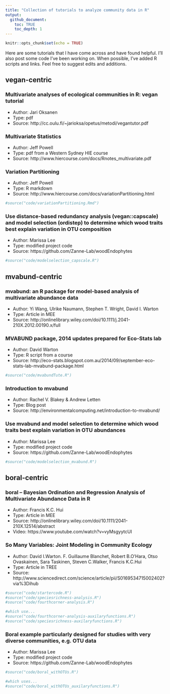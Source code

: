 ```yaml
---
title: "Collection of tutorials to analyze community data in R"
output: 
  github_document:
    toc: TRUE
    toc_depth: 1
---
```


```r
knitr::opts_chunk$set(echo = TRUE)
```

Here are some tutorials that I have come across and have found helpful. I'll also post some code I've been working on. When possible, I've added R scripts and links. Feel free to suggest edits and additions.


## **vegan-centric**

### Multivariate analyses of ecological communities in R: vegan tutorial
- Author: Jari Oksanen
- Type: pdf
- Source: http://cc.oulu.fi/~jarioksa/opetus/metodi/vegantutor.pdf

### Multivariate Statistics
- Author: Jeff Powell
- Type: pdf from a Western Sydney HIE course
- Source: http://www.hiercourse.com/docs/Rnotes_multivariate.pdf

### Variation Partitioning
- Author: Jeff Powell
- Type: R markdown
- Source: http://www.hiercourse.com/docs/variationPartitioning.html
```r
#source("code/variationPartitioning.Rmd")
```

### Use distance-based redundancy analysis (vegan::capscale) and model selection (ordistep) to determine which wood traits best explain variation in OTU composition
- Author: Marissa Lee
- Type: modified project code
- Source: https://github.com/Zanne-Lab/woodEndophytes
```r
#source("code/modelselection_capscale.R")
```



## **mvabund-centric**

### mvabund: an R package for model-based analysis of multivariate abundance data
- Author: Yi Wang, Ulrike Naumann, Stephen T. Wright, David I. Warton
- Type: Article in MEE
- Source: http://onlinelibrary.wiley.com/doi/10.1111/j.2041-210X.2012.00190.x/full

### MVABUND package, 2014 updates prepared for Eco-Stats lab
- Author: David Warton
- Type: R script from a course
- Source: http://eco-stats.blogspot.com.au/2014/09/september-eco-stats-lab-mvabund-package.html
```r
#source("code/mvabundTute.R")
```

### Introduction to mvabund
- Author: Rachel V. Blakey & Andrew Letten
- Type: Blog post
- Source: http://environmentalcomputing.net/introduction-to-mvabund/

### Use mvabund and model selection to determine which wood traits best explain variation in OTU abundances
- Author: Marissa Lee
- Type: modified project code
- Source: https://github.com/Zanne-Lab/woodEndophytes
```r
#source("code/modelselection_mvabund.R")
```



## **boral-centric**

### boral – Bayesian Ordination and Regression Analysis of Multivariate Abundance Data in R
- Author: Francis K.C. Hui
- Type: Article in MEE
- Source: http://onlinelibrary.wiley.com/doi/10.1111/2041-210X.12514/abstract
- Video: https://www.youtube.com/watch?v=vyMsgyytcUI

### So Many Variables: Joint Modeling in Community Ecology
- Author: David I.Warton. F. Guillaume Blanchet, Robert B.O’Hara, Otso Ovaskainen, Sara Taskinen, Steven C.Walker, Francis K.C.Hui
- Type: Article in TREE
- Source: http://www.sciencedirect.com/science/article/pii/S0169534715002402?via%3Dihub
```r
#source("code/startercode.R")
#source("code/speciesrichness-analysis.R")
#source("code/fourthcorner-analysis.R")

#which use...
#source("code/fourthcorner-analysis-auxilaryfunctions.R")
#source("code/speciesrichness-auxilaryfunctions.R")
```

### Boral example particularly designed for studies with very diverse communities, e.g. OTU data
- Author: Marissa Lee
- Type: modified project code
- Source: https://github.com/Zanne-Lab/woodEndophytes
```r
#source("code/boral_withOTUs.R")

#which uses...
#source("code/boral_withOTUs_auxilaryfunctions.R")
```


